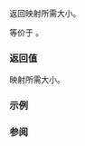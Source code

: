 {{cpp/container/mdspan/layout_left/mapping/title|stride}}
{{cpp/container/mdspan/layout_left/mapping/navbar}}
{{ddcl|since=c++23|
constexpr index_type required_span_size() const noexcept;
}}
返回映射所需大小。

等价于 {{box|{{c/core|return}}{{nbspt}}{{ltt|cpp/container/mdspan/extents}}{{c/core|().}}{{lti|cpp/container/mdspan/extents/fwd-prod-of-extents}}{{c/core|(extents_type::rank());}}}}。

===返回值===
映射所需大小。

===示例===
{{example}}

===参阅===
{{dsc begin}}
{{dsc inc|cpp/container/mdspan/layout_mapping/dsc required_span_size|layout_right}}
{{dsc inc|cpp/container/mdspan/layout_mapping/dsc required_span_size|layout_stride}}
{{dsc inc|cpp/container/mdspan/dsc size}}
{{dsc end}}

{{langlinks|de|en|es|ja|ru}}